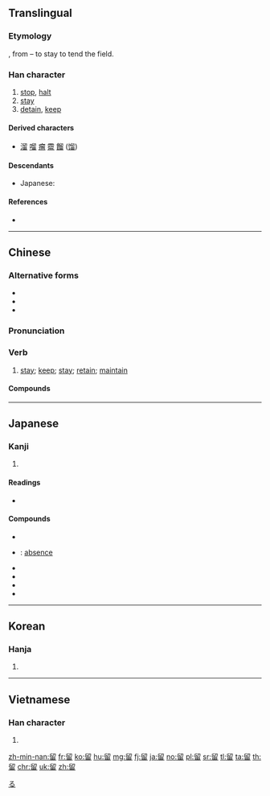 {{also|畱|畄}}
==Translingual==

===Etymology===
{{Han simp|畱|f=戼|t=卯}}, from {{Han compound|丣|田|t2=field|ls=psc|c1=p|c2=s}} – to stay to tend the field.

===Han character===
{{Han char|rn=102|rad=田|as=05|sn=10|four=77602|canj=HHW}}

# [[stop]], [[halt]]
# [[stay]]
# [[detain]], [[keep]]

====Derived characters====
* [[溜]] [[𠺕]] [[瘤]] [[霤]] [[餾]] ([[馏]])

====Descendants====
* Japanese: {{ja-l|る}}

====References====
* {{Han ref|kx=0761.050|dkj=21808|dj=1171.010|hdz=42537.040|uh=7559|ud=30041|bh=AF64|bd=44900}}

[[Category:Han characters from which hiragana were derived|る]]

----

==Chinese==
{{zh-forms}}

===Alternative forms===
* {{zh-l|畱}}
* {{zh-l|㽞}}
* {{zh-l|畄}}

===Pronunciation===
{{zh-pron
|m=liú|ma=y
|c=lau4
|h=pfs=liù
|md=
|mn=lâu/liû
|w=
|mc=y
|oc=y
|cat=n
}}

===Verb===
{{zh-hanzi}}

# [[stay]]; [[keep]]; [[stay]]; [[retain]]; [[maintain]]

====Compounds====
{{der3|title=Compounds
|{{zh-l|留下}}
|{{q|Cantonese}} {{zh-l|留低}}
|{{zh-l|留言}}
|{{zh-l|留醫}}
|{{zh-l|逗留}}
|{{zh-l|停留}}
|{{zh-l|保留}}
|{{zh-l|遺留}}
|{{zh-l|留級}}
|{{zh-l|留級生}}
|{{zh-l|留班}}
|{{zh-l|留班生}}
|{{zh-l|留學}}
|{{zh-l|留學生}}
|{{zh-l|留堂}}
|{{zh-l|留校}}
}}

----

==Japanese==

===Kanji===
{{ja-kanji|grade=5|rs=田05}}

# {{defn|lang=ja|sort=田05}}

====Readings====
* {{ja-readings|goon=[[る]] (ru)|kanon=[[りゅう]] (ryū), {{qualifier|historical}} [[りう]] (riu)|kun=[[とめる]] (tomeru), [[とどまる]] (todomaru), [[とまる]] (tomaru)}}

====Compounds====
{{der-top|Compounds}}
* {{ja-r|留意|りゅうい}}
* {{ja-r|留守|るす}}: [[absence]]
* {{ja-r|留任|りゅうにん}}
* {{ja-r|留年|りゅうねん}}
* {{ja-r|留学|りゅうがく}}
* {{ja-r|保留|ほりゅう}}
{{der-bottom}}

----

==Korean==

===Hanja===
{{ko-hanja|hangeul=[[류]], [[유]]|eumhun=|rv=ryu, yu|mr=ryu, yu|y=lyu, yu}}

# {{defn|lang=ko|sort=田05}}

----

==Vietnamese==

===Han character===
{{vi-hantu|[[lưu]]|rs=田05}}

# {{defn|lang=vi|sort=田05}}

[[zh-min-nan:留]]
[[fr:留]]
[[ko:留]]
[[hu:留]]
[[mg:留]]
[[fj:留]]
[[ja:留]]
[[no:留]]
[[pl:留]]
[[sr:留]]
[[tl:留]]
[[ta:留]]
[[th:留]]
[[chr:留]]
[[uk:留]]
[[zh:留]]